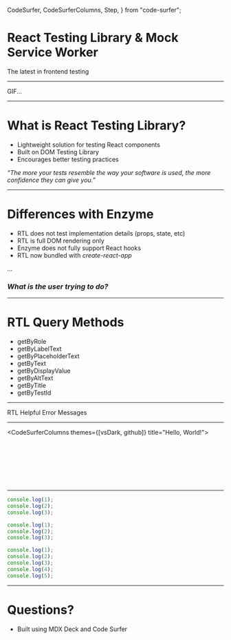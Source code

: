   CodeSurfer,
  CodeSurferColumns,
  Step,
} from "code-surfer";


# React Testing Library & Mock Service Worker

The latest in frontend testing

---

GIF...

---

# What is React Testing Library?

- Lightweight solution for testing React components
- Built on DOM Testing Library
- Encourages better testing practices

_“The more your tests resemble the way your software is used, the more confidence they can give you.”_

---

# Differences with Enzyme

- RTL does not test implementation details (props, state, etc)
- RTL is full DOM rendering only
- Enzyme does not fully support React hooks
- RTL now bundled with _create-react-app_

...

### _What is the user trying to do?_

---

# RTL Query Methods

- getByRole
- getByLabelText
- getByPlaceholderText
- getByText
- getByDisplayValue
- getByAltText
- getByTitle
- getByTestId

---

RTL Helpful Error Messages

---

<CodeSurferColumns themes={[vsDark, github]} title="Hello, World!">

<Step>

```jsx file=./components/HelloWorld.js

```

```jsx file=./tests/HelloWorld.test.js

```

</Step>

<Step>

```jsx file=./components/HelloWorld.js

```

```jsx 1 file=./tests/HelloWorld.test.js

```

</Step>

<Step>

```jsx file=./components/HelloWorld.js

```

```jsx 6 file=./tests/HelloWorld.test.js

```

</Step>

<Step>

```jsx file=./components/HelloWorld.js

```

```jsx 7 file=./tests/HelloWorld.test.js

```

</Step>

</CodeSurferColumns>

---

<CodeSurfer>

```js
console.log(1);
console.log(2);
console.log(3);
```

```js 1
console.log(1);
console.log(2);
console.log(3);
```

```js
console.log(1);
console.log(2);
console.log(3);
console.log(4);
console.log(5);
```

</CodeSurfer>

---

# Questions?

- Built using MDX Deck and Code Surfer

